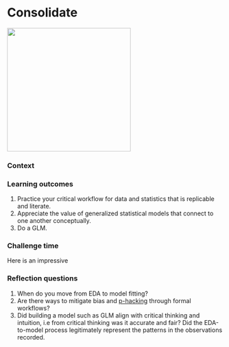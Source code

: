 # Consolidate {#consolidate}  

![](./brain.png){width=3in}   

### Context {-}  

### Learning outcomes {-}  

1. Practice your critical workflow for data and statistics that is replicable and literate.  
2. Appreciate the value of generalized statistical models that connect to one another conceptually.   
3. Do a GLM.  


### Challenge time {-}  

Here is an impressive

### Reflection questions {-}  
1. When do you move from EDA to model fitting?  
2. Are there ways to mitigate bias and [p-hacking](https://www.wired.com/story/were-all-p-hacking-now/) through formal workflows?  
3. Did building a model such as GLM align with critical thinking and intuition, i.e from critical thinking was it accurate and fair? Did the EDA-to-model process legitimately represent the patterns in the observations recorded. 

